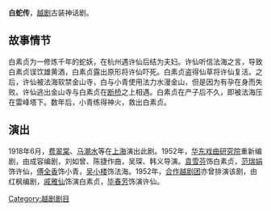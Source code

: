 {{Unreferenced|time=2022-02-08T21:22:31+00:00}}
'''白蛇传'''，[[越剧|越剧]]古装神话剧。

== 故事情节 ==
白素贞为一修炼千年的蛇妖，在杭州遇许仙后结为夫妇。许仙听信法海之言，导致白素贞误饮雄黄酒，白素贞露出原形将许仙吓死。白素贞盗得仙草将许仙复活。之后，许仙被法海软禁金山寺，白与小青使用法力水漫金山，但是因为有孕在身而失败。许仙逃出金山寺与白素贞在[[断桥|断桥]]之上相遇。白素贞在产子后不久，即被法海压在雷峰塔下。数年后，小青练得神火，救出白素贞。

== 演出 ==
1918年6月，[[费翠棠|费翠棠]]、[[马潮水|马潮水]]等在[[上海|上海]]演出此剧。1952年，[[上海越剧院|华东戏曲研究院]]重新编剧，由成容编剧，刘如曾、陈捷作曲，吴琛、韩义导演。[[袁雪芬|袁雪芬]]饰白素贞，[[范瑞娟|范瑞娟]]饰许仙，[[傅全香|傅全香]]饰小青，[[吴小楼|吴小楼]]饰法海。1952年，[[合作越剧团|合作越剧团]]亦曾排演该剧，由红枫编剧，[[戚雅仙|戚雅仙]]饰演白素贞，[[毕春芳|毕春芳]]饰演许仙。


[[Category:越剧剧目|Category:越剧剧目]]